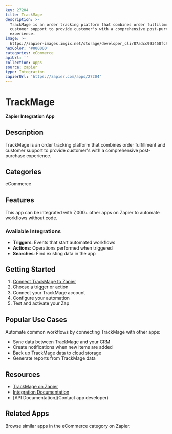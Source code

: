 ```yaml
---
key: 27204
title: TrackMage
description: >-
  TrackMage is an order tracking platform that combines order fulfillment and
  customer support to provide customer's with a comprehensive post-purchase
  experience.
image: >-
  https://zapier-images.imgix.net/storage/developer_cli/87adcc993458fc9179e88cab13574393_3.png?auto=format%2Ccompress&ixlib=python-3.0.0&q=50
hexColor: '#000000'
categories: eCommerce
apiUrl: ''
collection: Apps
source: zapier
type: Integration
zapierUrl: 'https://zapier.com/apps/27204'
---
```

# TrackMage

**Zapier Integration App**

## Description

TrackMage is an order tracking platform that combines order fulfillment and customer support to provide customer's with a comprehensive post-purchase experience.

## Categories

eCommerce

## Features

This app can be integrated with 7,000+ other apps on Zapier to automate workflows without code.

### Available Integrations

- **Triggers**: Events that start automated workflows
- **Actions**: Operations performed when triggered
- **Searches**: Find existing data in the app

## Getting Started

1. [Connect TrackMage to Zapier](https://zapier.com/apps/27204)
2. Choose a trigger or action
3. Connect your TrackMage account
4. Configure your automation
5. Test and activate your Zap

## Popular Use Cases

Automate common workflows by connecting TrackMage with other apps:

- Sync data between TrackMage and your CRM
- Create notifications when new items are added
- Back up TrackMage data to cloud storage
- Generate reports from TrackMage data

## Resources

- [TrackMage on Zapier](https://zapier.com/apps/27204)
- [Integration Documentation](https://zapier.com/apps/27204/integrations)
- [API Documentation](Contact app developer)

## Related Apps

Browse similar apps in the eCommerce category on Zapier.
